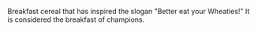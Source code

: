 {{rfc}}

Breakfast cereal that has inspired the slogan "Better eat your Wheaties!" It is considered the breakfast of champions.